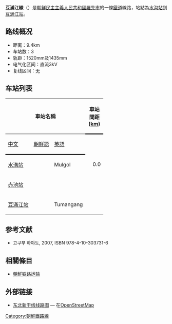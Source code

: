 '''豆滿江線'''（{{kor|名=北|諺=두만강선|漢=豆滿江線|羅=Tumangang sŏn|f=y}}）是[[朝鮮民主主義人民共和國|朝鮮民主主義人民共和國]][[羅先市|羅先市]]的一條[[鐵道|鐵道]]線路，站點為[[水溝站_(羅先市)|水沟站]]到[[豆满江站|豆满江站]]。

==路线概况==
*距离：9.4km
*车站数：3
*轨距：1520mm及1435mm
*电气化区间：直流3kV
*复线区间：无

==车站列表==
{| class="wikitable"
|-
!colspan=3|車站名稱
!style="width: 2.5em; border-bottom:solid 3px;" rowspan=2|車站間距 ([[km|km]])
!style="width: 2.5em; border-bottom:solid 3px;" rowspan=2|累計距離 (km)
!style="border-bottom:solid 3px;" rowspan=2|連接路線
|-
!style="border-bottom:solid 3px;"|[[中文|中文]]
!style="border-bottom:solid 3px;"|[[朝鮮語|朝鮮語]]
!style="border-bottom:solid 3px;"|[[英語|英語]]
|-
|[[水溝站_(羅先市)|水溝站]]
|{{Lang|ko|물골역}}
|Mulgol
|style="text-align: right;"|0.0
|style="text-align: right;"|0.0
|[[咸北線|咸北線]]
|-
|[[赤池站_(朝鮮)|赤池站]]
|{{Lang|ko|적지역}}
|
|style="text-align: right;"|
|style="text-align: right;"|
|
|-
|[[豆滿江站|豆滿江站]]
|{{Lang|ko|두만강역}}
|Tumangang
|style="text-align: right;"|
|style="text-align: right;"|9.4
|[[洪儀線|洪儀線]]
|}

==参考文献==
* 고쿠부 하야토{{lang|ja|(国分隼人), 《将軍様の鉄道 北朝鮮鉄道事情》, 新潮社}}, 2007, ISBN 978-4-10-303731-6

==相關條目==
* [[朝鮮铁路运输|朝鮮铁路运输]]

== 外部链接 ==
*[https://www.openstreetmap.org/relation/6909109 东北新干线线路图]{{Wayback|url=https://www.openstreetmap.org/relation/6909109 |date=20170203045636 }} — 在[[OpenStreetMap|OpenStreetMap]]

{{朝鮮鐵路線}}
{{豆滿江線}}

[[Category:朝鮮鐵路線|Category:朝鮮鐵路線]]